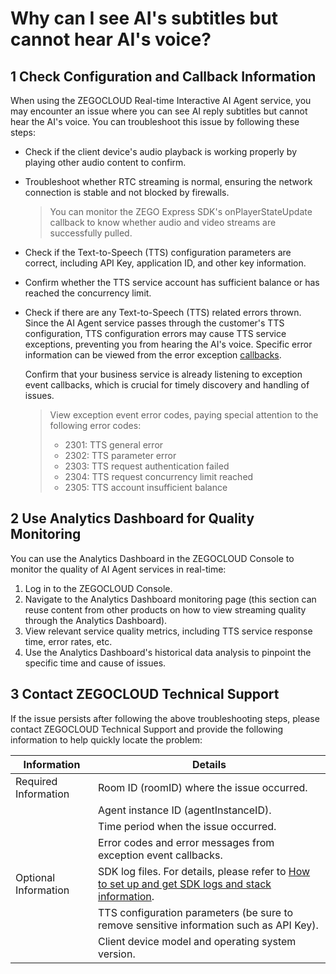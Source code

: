 # Why can I see AI's subtitles but cannot hear AI's voice?

## 1 Check Configuration and Callback Information

When using the ZEGOCLOUD Real-time Interactive AI Agent service, you may encounter an issue where you can see AI reply subtitles but cannot hear the AI's voice. You can troubleshoot this issue by following these steps:

- Check if the client device's audio playback is working properly by playing other audio content to confirm.

- Troubleshoot whether RTC streaming is normal, ensuring the network connection is stable and not blocked by firewalls.
   > You can monitor the ZEGO Express SDK's onPlayerStateUpdate callback to know whether audio and video streams are successfully pulled.

- Check if the Text-to-Speech (TTS) configuration parameters are correct, including API Key, application ID, and other key information.

- Confirm whether the TTS service account has sufficient balance or has reached the concurrency limit.

- Check if there are any Text-to-Speech (TTS) related errors thrown. Since the AI Agent service passes through the customer's TTS configuration, TTS configuration errors may cause TTS service exceptions, preventing you from hearing the AI's voice. Specific error information can be viewed from the error exception [callbacks](./../Callbacks/Receiving%20Callback.mdx).

   <Note title="Note">Confirm that your business service is already listening to exception event callbacks, which is crucial for timely discovery and handling of issues.</Note>

   > View exception event error codes, paying special attention to the following error codes:
   > - 2301: TTS general error
   > - 2302: TTS parameter error
   > - 2303: TTS request authentication failed
   > - 2304: TTS request concurrency limit reached
   > - 2305: TTS account insufficient balance


## 2 Use Analytics Dashboard for Quality Monitoring

You can use the Analytics Dashboard in the ZEGOCLOUD Console to monitor the quality of AI Agent services in real-time:

1. Log in to the ZEGOCLOUD Console.
2. Navigate to the Analytics Dashboard monitoring page (this section can reuse content from other products on how to view streaming quality through the Analytics Dashboard).
3. View relevant service quality metrics, including TTS service response time, error rates, etc.
4. Use the Analytics Dashboard's historical data analysis to pinpoint the specific time and cause of issues.

## 3 Contact ZEGOCLOUD Technical Support

If the issue persists after following the above troubleshooting steps, please contact ZEGOCLOUD Technical Support and provide the following information to help quickly locate the problem:

| Information | Details |
| --- | --- |
| Required Information | Room ID (roomID) where the issue occurred. |
| | Agent instance ID (agentInstanceID). |
| | Time period when the issue occurred. |
| | Error codes and error messages from exception event callbacks. |
| Optional Information | SDK log files. For details, please refer to [How to set up and get SDK logs and stack information](https://www.zegocloud.com/docs/faq/express_sdkLog). |
| | TTS configuration parameters (be sure to remove sensitive information such as API Key). |
| | Client device model and operating system version. |